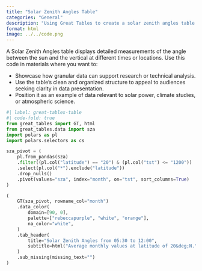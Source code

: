 ```yaml
---
title: "Solar Zenith Angles Table"
categories: "General"
description: "Using Great Tables to create a solar zenith angles table."
format: html
image: ../../code.png
---
```


A Solar Zenith Angles table displays detailed measurements of the angle between the sun and the vertical at different times or locations. Use this code in materials where you want to:

- Showcase how granular data can support research or technical analysis.
- Use the table’s clean and organized structure to appeal to audiences seeking clarity in data presentation.
- Position it as an example of data relevant to solar power, climate studies, or atmospheric science.

```python
#| label: great-tables-table
#| code-fold: true
from great_tables import GT, html
from great_tables.data import sza
import polars as pl
import polars.selectors as cs

sza_pivot = (
    pl.from_pandas(sza)
    .filter((pl.col("latitude") == "20") & (pl.col("tst") <= "1200"))
    .select(pl.col("*").exclude("latitude"))
    .drop_nulls()
    .pivot(values="sza", index="month", on="tst", sort_columns=True)
)

(
    GT(sza_pivot, rowname_col="month")
    .data_color(
        domain=[90, 0],
        palette=["rebeccapurple", "white", "orange"],
        na_color="white",
    )
    .tab_header(
        title="Solar Zenith Angles from 05:30 to 12:00",
        subtitle=html("Average monthly values at latitude of 20&deg;N."),
    )
    .sub_missing(missing_text="")
)
```